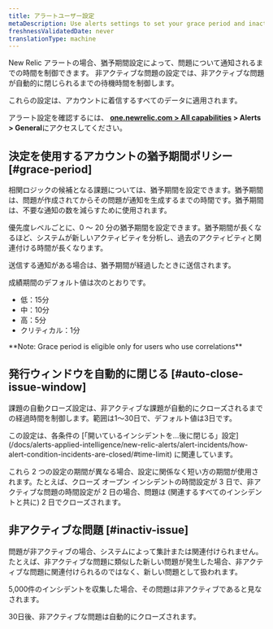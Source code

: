 ```yaml
---
title: アラートユーザー設定
metaDescription: Use alerts settings to set your grace period and inactive issue time policies.
freshnessValidatedDate: never
translationType: machine
---
```


New Relic アラートの場合、猶予期間設定によって、問題について通知されるまでの時間を制御できます。 非アクティブな問題の設定では、非アクティブな問題が自動的に閉じられるまでの待機時間を制御します。

これらの設定は、アカウントに着信するすべてのデータに適用されます。

アラート設定を確認するには、 <DNT>**[one.newrelic.com > All capabilities](https://one.newrelic.com/all-capabilities) > Alerts > General**</DNT>にアクセスしてください。

## 決定を使用するアカウントの猶予期間ポリシー [#grace-period]

相関ロジックの候補となる課題については、猶予期間を設定できます。猶予期間は、問題が作成されてからその問題が通知を生成するまでの時間です。猶予期間は、不要な通知の数を減らすために使用されます。

優先度レベルごとに、0 ～ 20 分の猶予期間を設定できます。猶予期間が長くなるほど、システムが新しいアクティビティを分析し、過去のアクティビティと関連付ける時間が長くなります。

送信する通知がある場合は、猶予期間が経過したときに送信されます。

成績期間のデフォルト値は次のとおりです。

* 低：15分
* 中：10分
* 高：5分
* クリティカル：1分

<DNT>
  **Note: Grace period is eligible only for users who use correlations**
</DNT>

## 発行ウィンドウを自動的に閉じる [#auto-close-issue-window]

課題の自動クローズ設定は、非アクティブな課題が自動的にクローズされるまでの経過時間を制御します。範囲は1〜30日で、デフォルト値は3日です。

<Callout variant="tip">
  この設定は、各条件の [「開いているインシデントを...後に閉じる」設定](/docs/alerts-applied-intelligence/new-relic-alerts/alert-incidents/how-alert-condition-incidents-are-closed/#time-limit) に関連しています。

  これら 2 つの設定の期間が異なる場合、設定に関係なく短い方の期間が使用されます。たとえば、クローズ オープン インシデントの時間設定が 3 日で、非アクティブな問題の時間設定が 2 日の場合、問題は (関連するすべてのインシデントと共に) 2 日でクローズされます。
</Callout>

## 非アクティブな問題 [#inactiv-issue]

問題が非アクティブの場合、システムによって集計または関連付けられません。たとえば、非アクティブな問題に類似した新しい問題が発生した場合、非アクティブな問題に関連付けられるのではなく、新しい問題として扱われます。

5,000件のインシデントを収集した場合、その問題は非アクティブであると見なされます。

30日後、非アクティブな問題は自動的にクローズされます。
